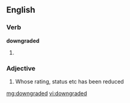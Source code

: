==English==

===Verb===
'''downgraded'''

# {{past of|downgrade}}

===Adjective===
{{en-adj}}

# Whose rating, status etc has been reduced

[[mg:downgraded]]
[[vi:downgraded]]